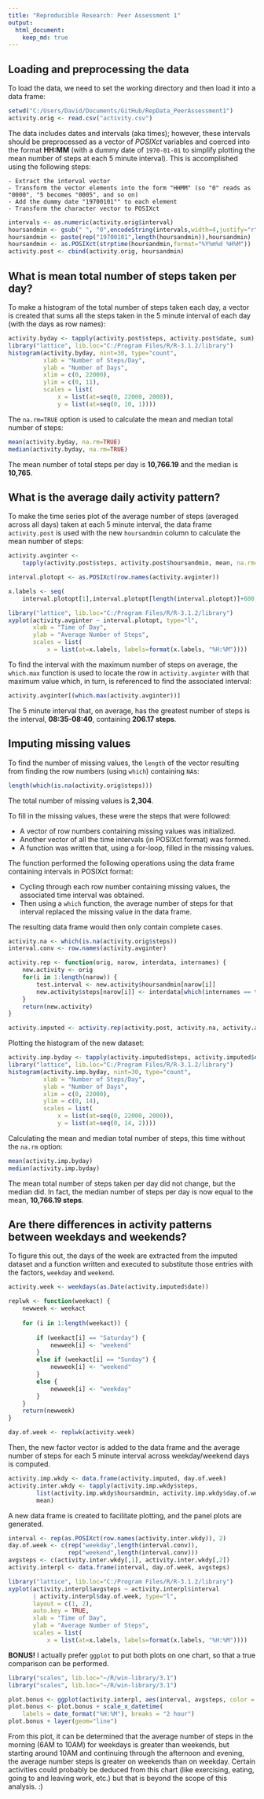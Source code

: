 ```yaml
---
title: "Reproducible Research: Peer Assessment 1"
output: 
  html_document:
    keep_md: true
---
```



## Loading and preprocessing the data

To load the data, we need to set the working directory and then load it into a data frame:
```r
setwd("C:/Users/David/Documents/GitHub/RepData_PeerAssessment1")
activity.orig <- read.csv("activity.csv")
```
    
The data includes dates and intervals (aka times); however, these intervals should be preprocessed as a vector of *POSIXct* variables and coerced into the format **HH:MM** (with a dummy date of `1970-01-01` to simplify plotting the mean number of steps at each 5 minute interval). This is accomplished using  the following steps:  
   
    - Extract the interval vector  
    - Transform the vector elements into the form "HHMM" (so "0" reads as "0000", "5 becomes "0005", and so on)  
    - Add the dummy date "19700101"" to each element  
    - Transform the character vector to POSIXct
```r
intervals <- as.numeric(activity.orig$interval)
hoursandmin <- gsub(" ", "0",encodeString(intervals,width=4,justify="r"))
hoursandmin <- paste(rep("19700101",length(hoursandmin)),hoursandmin)
hoursandmin <- as.POSIXct(strptime(hoursandmin,format="%Y%m%d %H%M"))
activity.post <- cbind(activity.orig, hoursandmin)
```

## What is mean total number of steps taken per day?

To make a histogram of the total number of steps taken each day, a vector is created that sums all the steps taken in the 5 minute interval of each day (with the days as row names):
```r
activity.byday <- tapply(activity.post$steps, activity.post$date, sum)
library("lattice", lib.loc="C:/Program Files/R/R-3.1.2/library")
histogram(activity.byday, nint=30, type="count",
          xlab = "Number of Steps/Day",
          ylab = "Number of Days",
          xlim = c(0, 22000),
          ylim = c(0, 11),
          scales = list(
              x = list(at=seq(0, 22000, 2000)),
              y = list(at=seq(0, 10, 1))))
```
       
The `na.rm=TRUE` option is used to calculate the mean and median total number of steps:
```r
mean(activity.byday, na.rm=TRUE)
median(activity.byday, na.rm=TRUE)
```
The mean number of total steps per day is **10,766.19** and the median is **10,765**.

## What is the average daily activity pattern?

To make the time series plot of the average number of steps (averaged across all days) taken at each 5 minute interval, the data frame `activity.post` is used with the new `hoursandmin` column to calculate the mean number of steps:
```r
activity.avginter <- 
    tapply(activity.post$steps, activity.post$hoursandmin, mean, na.rm=TRUE)

interval.plotopt <- as.POSIXct(row.names(activity.avginter))

x.labels <- seq(
    interval.plotopt[1],interval.plotopt[length(interval.plotopt)]+600,7200)

library("lattice", lib.loc="C:/Program Files/R/R-3.1.2/library")
xyplot(activity.avginter ~ interval.plotopt, type="l",
       xlab = "Time of Day",
       ylab = "Average Number of Steps",
       scales = list(
           x = list(at=x.labels, labels=format(x.labels, "%H:%M"))))
```  
  
  
To find the interval with the maximum number of steps on average, the `which.max` function is used to locate the row in `activity.avginter` with that maximum value which, in turn, is referenced to find the associated interval:
```r
activity.avginter[(which.max(activity.avginter))]
```
The 5 minute interval that, on average, has the greatest number of steps is the interval, **08:35-08:40**, containing **206.17 steps**.

## Imputing missing values
To find the number of missing values, the `length` of the vector resulting from finding the row numbers (using `which`) containing `NA`s:
```r
length(which(is.na(activity.orig$steps)))
```
The total number of missing values is **2,304**.  
  
To fill in the missing values, these were the steps that were followed:  

- A vector of row numbers containing missing values was initialized.  
- Another vector of all the time intervals (in POSIXct format) was formed.  
- A function was written that, using a for-loop, filled in the missing values.    


The function performed the following operations using the data frame containing intervals in POSIXct format:  

- Cycling through each row number containing missing values, the associated time interval was obtained.  
- Then using a `which` function, the average number of steps for that interval replaced the missing value in the data frame.    
  
The resulting data frame would then only contain complete cases.  
```r
activity.na <- which(is.na(activity.orig$steps))
interval.conv <- row.names(activity.avginter)

activity.rep <- function(orig, narow, interdata, internames) {
    new.activity <- orig
    for(i in 1:length(narow)) {
        test.interval <- new.activity$hoursandmin[narow[i]]
        new.activity$steps[narow[i]] <- interdata[which(internames == test.interval)]
    }
    return(new.activity)
}

activity.imputed <- activity.rep(activity.post, activity.na, activity.avginter, interval.conv) 
```  
  
Plotting the histogram of the new dataset:
```r
activity.imp.byday <- tapply(activity.imputed$steps, activity.imputed$date, sum)
library("lattice", lib.loc="C:/Program Files/R/R-3.1.2/library")
histogram(activity.imp.byday, nint=30, type="count",
          xlab = "Number of Steps/Day",
          ylab = "Number of Days",
          xlim = c(0, 22000),
          ylim = c(0, 14),
          scales = list(
              x = list(at=seq(0, 22000, 2000)),
              y = list(at=seq(0, 14, 2))))
```

Calculating the mean and median total number of steps, this time without the `na.rm` option:
```r
mean(activity.imp.byday)
median(activity.imp.byday)
```  
  
The mean total number of steps taken per day did not change, but the median did. In fact, the median number of steps per day is now equal to the mean, **10,766.19 steps**.  

## Are there differences in activity patterns between weekdays and weekends?

To figure this out, the days of the week are extracted from the imputed dataset and a function written and executed to substitute those entries with the factors, `weekday` and `weekend`.   
``` r
activity.week <- weekdays(as.Date(activity.imputed$date))

replwk <- function(weekact) {
    newweek <- weekact
    
    for (i in 1:length(weekact)) {
        
        if (weekact[i] == "Saturday") {
            newweek[i] <- "weekend"
        }
        else if (weekact[i] == "Sunday") {
            newweek[i] <- "weekend"
        }
        else {
            newweek[i] <- "weekday"
        }    
    }
    return(newweek)
}

day.of.week <- replwk(activity.week)
```  
  
  
Then, the new factor vector is added to the data frame and the average number of steps for each 5 minute interval across weekday/weekend days is computed. 
``` r
activity.imp.wkdy <- data.frame(activity.imputed, day.of.week)
activity.inter.wkdy <- tapply(activity.imp.wkdy$steps, 
        list(activity.imp.wkdy$hoursandmin, activity.imp.wkdy$day.of.week),
        mean)
```  
  
  
A new data frame is created to facilitate plotting, and the panel plots are generated.
``` r
interval <- rep(as.POSIXct(row.names(activity.inter.wkdy)), 2)
day.of.week <- c(rep("weekday",length(interval.conv)),
                 rep("weekend",length(interval.conv)))
avgsteps <- c(activity.inter.wkdy[,1], activity.inter.wkdy[,2])
activity.interpl <- data.frame(interval, day.of.week, avgsteps)

library("lattice", lib.loc="C:/Program Files/R/R-3.1.2/library")
xyplot(activity.interpl$avgsteps ~ activity.interpl$interval 
       | activity.interpl$day.of.week, type="l", 
       layout = c(1, 2), 
       auto.key = TRUE,
       xlab = "Time of Day",
       ylab = "Average Number of Steps",
       scales = list(
           x = list(at=x.labels, labels=format(x.labels, "%H:%M"))))
```  
   
**BONUS!** I actually prefer `ggplot` to put both plots on one chart, so that a true comparison can be performed.
``` r
library("scales", lib.loc="~/R/win-library/3.1")
library("scales", lib.loc="~/R/win-library/3.1")

plot.bonus <- ggplot(activity.interpl, aes(interval, avgsteps, color = day.of.week))
plot.bonus <- plot.bonus + scale_x_datetime(
    labels = date_format("%H:%M"), breaks = "2 hour")
plot.bonus + layer(geom="line")

```  
   
From this plot, it can be determined that the average number of steps in the morning (6AM to 10AM) for weekdays is greater than weekends, but starting around 10AM and continuing through the afternoon and evening, the average number steps is greater on weekends than on weekday. Certain activities could probably be deduced from this chart (like exercising, eating, going to and leaving work, etc.) but that is beyond the scope of this analysis. :)
